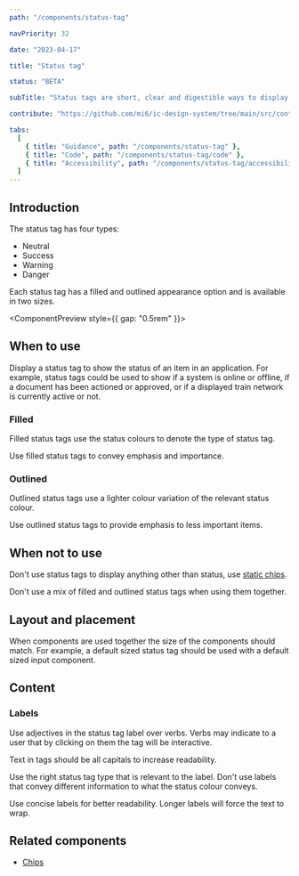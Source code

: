 ```yaml
---
path: "/components/status-tag"

navPriority: 32

date: "2023-04-17"

title: "Status tag"

status: "BETA"

subTitle: "Status tags are short, clear and digestible ways to display the status of something on the page."

contribute: "https://github.com/mi6/ic-design-system/tree/main/src/content/structured/components/status-tag"

tabs:
  [
    { title: "Guidance", path: "/components/status-tag" },
    { title: "Code", path: "/components/status-tag/code" },
    { title: "Accessibility", path: "/components/status-tag/accessibility" },
  ]
---
```



## Introduction

The status tag has four types:

- Neutral
- Success
- Warning
- Danger

Each status tag has a filled and outlined appearance option and is available in two sizes.

<ComponentPreview style={{ gap: "0.5rem" }}>
  <IcStatusTag label="Neutral" status="neutral" />
  <IcStatusTag label="Success" status="success" />
  <IcStatusTag label="Warning" status="warning" />
  <IcStatusTag label="Danger" status="danger" />
</ComponentPreview>

## When to use

Display a status tag to show the status of an item in an application. For example, status tags could be used to show if a system is online or offline, if a document has been actioned or approved, or if a displayed train network is currently active or not.

### Filled

Filled status tags use the status colours to denote the type of status tag.

Use filled status tags to convey emphasis and importance.

### Outlined

Outlined status tags use a lighter colour variation of the relevant status colour.

Use outlined status tags to provide emphasis to less important items.

<DoubleDoDontCaution>
  <DoDontCaution
    imageSrc={statusTagFig1}
    imageAlt="A good example of a success status tag labelled ‘approved’ used to show the status of a page titled ‘Guidance’."
    state="good"
    caption="Use status tags to convey the current status of something."
  />
</DoubleDoDontCaution>

## When not to use

Don't use status tags to display anything other than status, use [static chips](/components/chip/#static-chips).

<DoubleDoDontCaution>
  <DoDontCaution
    imageSrc={statusTagFig2}
    imageAlt="An example of a status tag being used to display the author of a page."
    state="bad"
    caption="Don't use status tags for anything other than denoting status."
  />
</DoubleDoDontCaution>

Don't use a mix of filled and outlined status tags when using them together.

<DoubleDoDontCaution>
  <DoDontCaution
    imageSrc={statusTagFig3}
    imageAlt="An incorrect example of filled and outlined status tags being used in the same page section."
    state="bad"
    caption="Don't use a mix of filled and outlined status tags to show the same status messages within a group of items."
  />
</DoubleDoDontCaution>

## Layout and placement

When components are used together the size of the components should match. For example, a default sized status tag should be used with a default sized input component.

<DoubleDoDontCaution>
  <DoDontCaution
    imageSrc={statusTagFig4}
    imageAlt="A good example of default sized status tags being used in the same section as other default sized components, and a small status tag being used in the same section as another small component."
    state="good"
    caption="Use the correct status tag size to match other UI component sizes."
  />
  <DoDontCaution
    imageSrc={statusTagFig5}
    imageAlt="An incorrect example of small sized status tags used in the same section as other default sized components, and a default status tag being used in the same section as a small component."
    state="bad"
    caption="Don't mix sizes when using multiple UI components."
  />
</DoubleDoDontCaution>

## Content

### Labels

Use adjectives in the status tag label over verbs. Verbs may indicate to a user that by clicking on them the tag will be interactive.

Text in tags should be all capitals to increase readability.

<DoubleDoDontCaution>
  <DoDontCaution
    imageSrc={statusTagFig6}
    imageAlt="A correct example of a status tag which has the label 'submitted'."
    state="good"
    caption="Use adjectives to describe status. "
  />
  <DoDontCaution
    imageSrc={statusTagFig7}
    imageAlt="An incorrect example of a status tag which has the label 'submit'."
    state="bad"
    caption="Don't use verbs in status tags."
  />
</DoubleDoDontCaution>

Use the right status tag type that is relevant to the label. Don't use labels that convey different information to what the status colour conveys.

<DoubleDoDontCaution>
  <DoDontCaution
    imageSrc={statusTagFig8}
    imageAlt="A correct example of status tag labelling. The default variant has the label 'incomplete', the success variant has the label 'accepted’, the warning variant has the label 'in review', the danger variant has the label 'rejected'."
    state="good"
    caption="Use relevant wording that supports the status tag colour."
  />
  <DoDontCaution
    imageSrc={statusTagFig9}
    imageAlt="An incorrect example of status tag labelling. The default variant has the label 'urgent', the success variant has the label 'error’, the warning variant has the label 'success', the danger variant has the label 'approved'."
    state="bad"
    caption="Don't use wording that directly contradicts or doesn’t support the status of the tag."
  />
</DoubleDoDontCaution>

Use concise labels for better readability. Longer labels will force the text to wrap.

<DoubleDoDontCaution>
  <DoDontCaution
    imageSrc={statusTagFig10}
    imageAlt="An example of a long label being wrapped on two lines."
    state="caution"
    caption="Avoid using long labels as it will force the text to wrap."
  />
</DoubleDoDontCaution>

## Related components

- [Chips](/components/chip)
